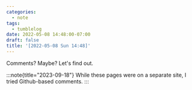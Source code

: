 ```yaml
---
categories:
  - note
tags:
  - tumblelog
date: 2022-05-08 14:48:00-07:00
draft: false
title: '[2022-05-08 Sun 14:48]'
---
```

Comments? Maybe? Let's find out.

:::note{title="2023-09-18"}
While these pages were on a separate site, I tried Github-based comments.
:::
